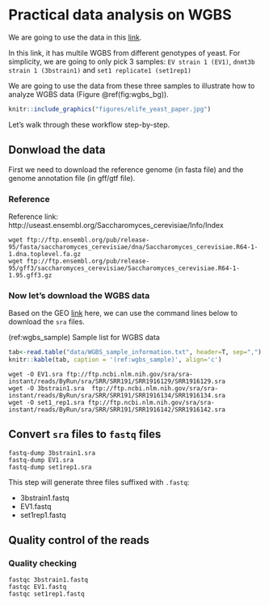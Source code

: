 # Practical data analysis on WGBS

We are going to use the data in this [link](https://www.ncbi.nlm.nih.gov//geo/query/acc.cgi?acc=GSE66905). 

In this link, it has multile WGBS from different genotypes of yeast. For simplicity, we are going to only pick 3 samples: `EV strain 1 (EV1)`, `dnmt3b strain 1 (3bstrain1)` and `set1 replicate1 (set1rep1)`

We are going to use the data from these three samples to illustrate how to analyze WGBS data (Figure \@ref(fig:wgbs_bg)). 


```r
knitr::include_graphics("figures/elife_yeast_paper.jpg")
```

Let's walk through these workflow step-by-step. 

## Donwload the data

First we need to download the reference genome (in fasta file) and the genome annotation file (in gff/gtf file). 

### Reference

Reference link: http://useast.ensembl.org/Saccharomyces_cerevisiae/Info/Index

```
wget ftp://ftp.ensembl.org/pub/release-95/fasta/saccharomyces_cerevisiae/dna/Saccharomyces_cerevisiae.R64-1-1.dna.toplevel.fa.gz
wget ftp://ftp.ensembl.org/pub/release-95/gff3/saccharomyces_cerevisiae/Saccharomyces_cerevisiae.R64-1-1.95.gff3.gz

```

### Now let's download the WGBS data

Based on the GEO [link](https://www.ncbi.nlm.nih.gov//geo/query/acc.cgi?acc=GSE66905) here, we can use the command lines below to download the `sra` files. 

(ref:wgbs_sample) Sample list for WGBS data


```r
tab<-read.table("data/WGBS_sample_information.txt", header=T, sep=",")
knitr::kable(tab, caption = '(ref:wgbs_sample)', align='c')
```

```
wget -O EV1.sra ftp://ftp.ncbi.nlm.nih.gov/sra/sra-instant/reads/ByRun/sra/SRR/SRR191/SRR1916129/SRR1916129.sra
wget -O 3bstrain1.sra  ftp://ftp.ncbi.nlm.nih.gov/sra/sra-instant/reads/ByRun/sra/SRR/SRR191/SRR1916134/SRR1916134.sra
wget -O set1_rep1.sra ftp://ftp.ncbi.nlm.nih.gov/sra/sra-instant/reads/ByRun/sra/SRR/SRR191/SRR1916142/SRR1916142.sra

```

## Convert `sra` files to `fastq` files

```
fastq-dump 3bstrain1.sra 
fastq-dump EV1.sra 
fastq-dump set1rep1.sra 
```

This step will generate three files suffixed with `.fastq`:

* 3bstrain1.fastq
* EV1.fastq 
* set1rep1.fastq

## Quality control of the reads

### Quality checking

```
fastqc 3bstrain1.fastq
fastqc EV1.fastq 
fastqc set1rep1.fastq
```


